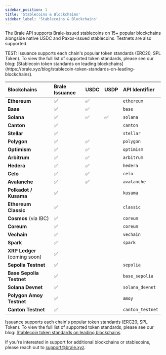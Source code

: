 ```yaml
---
sidebar_position: 1
title: 'Stablecoins & Blockchains'
sidebar_label: 'Stablecoins & Blockchains'
---
```


<p class="intro-subheading">
  The Brale API supports Brale-issued stablecoins on 15+ popular blockchains alongside native USDC
  and Paxos-issued stablecoins. Testnets are also supported.
</p>

<p class="intro-subheading">
  TEST: Issuance supports each chain's popular token standards (ERC20, SPL Token). To view the full list of supported token standards, please see our blog: [Stablecoin token standards on leading blockchains](https://brale.xyz/blog/stablecoin-token-standards-on-leading-blockchains).






</p>

| Blockchains                  | Brale Issuance | USDC | USDP | API Identifier   |
| :--------------------------- | :------------- | :--- | :--- | :--------------- |
| **Ethereum**                 | ✅             | ✅   |      | `ethereum`       |
| **Base**                     | ✅             | ✅   |      | `base`           |
| **Solana**                   | ✅             | ✅   | ✅   | `solana`         |
| **Canton**                   | ✅             |      |      | `canton`         |
| **Stellar**                  | ✅             |      |      | `stellar`        |
| **Polygon**                  | ✅             | ✅   |      | `polygon`        |
| **Optimism**                 | ✅             | ✅   |      | `optimism`       |
| **Arbitrum**                 | ✅             | ✅   |      | `arbitrum`       |
| **Hedera**                   | ✅             | ✅   |      | `hedera`         |
| **Celo**                     | ✅             | ✅   |      | `celo`           |
| **Avalanche**                | ✅             | ✅   |      | `avalanche`      |
| **Polkadot / Kusama**        | ✅             |      |      | `kusama`         |
| **Ethereum Classic**         | ✅             |      |      | `classic`        |
| **Cosmos** (via IBC)         | ✅             |      |      | `coreum`         |
| **Coreum**                   | ✅             |      |      | `coreum`         |
| **Vechain**                  | ✅             |      |      | `vechain`        |
| **Spark**                    | ✅             |      |      | `spark`          |
| **XRP Ledger** (coming soon) | ✅             |      |      |                  |
| **Sepolia Testnet**          | ✅             |      |      | `sepolia`        |
| **Base Sepolia Testnet**     | ✅             |      |      | `base_sepolia`   |
| **Solana Devnet**            | ✅             |      |      | `solana_devnet`  |
| **Polygon Amoy Testnet**     | ✅             |      |      | `amoy`           |
| **Canton Testnet**           | ✅             |      |      | `canton_testnet` |

Issuance supports each chain's popular token standards (ERC20, SPL Token). To view the full list of supported token standards, please see our blog: [Stablecoin token standards on leading blockchains](https://brale.xyz/blog/stablecoin-token-standards-on-leading-blockchains).

If you're interested in support for additional blockchains or stablecoins, please reach out to support@brale.xyz.
